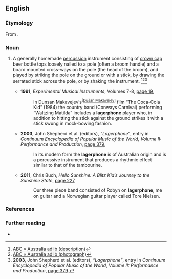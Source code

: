 ==English==

===Etymology===
From {{suffix|en|lager|phone}}.

===Noun===
{{en-noun}}

# {{lb|en|Australia|percussion instrument}} A generally homemade [[percussion]] instrument consisting of [[crown cap]] beer bottle tops loosely nailed to a pole (often a broom handle) and a board mounted cross-ways on the pole (the head of the broom), and played by striking the pole on the ground or with a stick, by drawing the serrated stick across the pole, or by shaking the instrument. {{defdate|From 1952.}}<ref>[http://www.abc.net.au/arts/adlib/stories/s915488.htm ABC » Australia adlib (description)]</ref><ref>[http://www.abc.net.au/arts/adlib/stories/s916156.htm ABC » Australia adlib (photograph)]</ref><ref>'''2003''', John Shepherd et al. (editors), ''“Lagerphone”'', entry in ''Continuum Encyclopedia of Popular Music of the World'', ''Volume II: Performance and Production'', [https://books.google.com/books?id=pJvzEzjahkQC&pg=PA379 page 379].</ref>
#: {{coordinate terms|en|boozaphone|mendoza|mendozer|monkey stick|Murrumbidgee River Rattler|ugly stick}}
#* '''1991''', ''Experimental Musical Instruments'', Volumes 7-8, [https://books.google.com/books?id=aGEIAQAAMAAJ&q=%22lagerphone%22|%22lagerphones%22+-intitle:%22%22+-inauthor:%22%22&dq=%22lagerphone%22|%22lagerphones%22+-intitle:%22%22+-inauthor:%22%22&hl=en&sa=X&ei=Rv2cT7jbLIXNmQXM0riYDg&redir_esc=y page 19],
#*: In Dunsan Makavejev′s<sup><nowiki>[</nowiki>[[w:Dušan Makavejev|Dušan Makavejev]]<nowiki>]</nowiki></sup> film “The Coca-Cola Kid” (1984) the country band (Conways Carnival) performing “Waltzing Matilda” includes a '''lagerphone''' player who, in addition to hitting the stick against the ground strikes it with a stick swung in mock-bowing fashion.
#* '''2003''', John Shepherd et al. (editors), ''“Lagerphone”'', entry in ''Continuum Encyclopedia of Popular Music of the World'', ''Volume II: Performance and Production'', [https://books.google.com/books?id=pJvzEzjahkQC&pg=PA379 page 379],
#*: In its modern form the '''lagerphone''' is of Australian origin and is a percussive instrument that produces a rhythmic effect similar to that of the tambourine.
#* '''2011''', Chris Buch, ''Hello Sunshine: A Blitz Kid′s Journey to the Sunshine State'', [https://books.google.com/books?id=i1OKA514iEsC&pg=PA227 page 227],
#*: Our three piece band consisted of Robyn on '''lagerphone''', me on guitar and a Norwegian guitar player called Tore Nielsen.

===References===
<references />

===Further reading===
* {{pedia|monkey stick}}